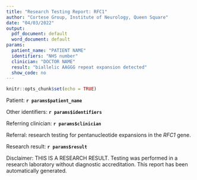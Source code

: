 ```yaml
---
title: "Research Testing Report: RFC1"
author: "Cortese Group, Institute of Neurology, Queen Square"
date: "04/03/2022"
output:
  pdf_document: default
  word_document: default
params:
  patient_name: "PATIENT NAME"
  identifiers: "NHS number"
  clinician: "DOCTOR NAME"
  result: "biallelic AAGGG repeat expansion detected"
  show_code: no
---
```


```r
knitr::opts_chunk$set(echo = TRUE)
```

Patient: __`r params$patient_name`__

Other identifiers:  __`r params$identifiers`__

Referring clinician: __`r params$clinician`__



Referral: research testing for pentanucleotide expansions in the *RFC1* gene.

Research result: __`r params$result`__




Disclaimer: THIS IS A RESEARCH RESULT. Testing was performed in a research laboratory without diagnostic accreditation. This report has been automatically generated. 
